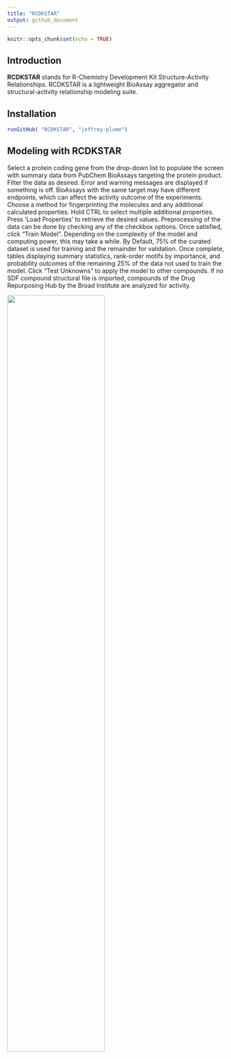 ```yaml
---
title: "RCDKSTAR"
output: github_document
---
```


```r
knitr::opts_chunk$set(echo = TRUE)
```

## Introduction

**RCDKSTAR** stands for R-Chemistry Development Kit Structure-Activity Relationships. RCDKSTAR is a lightweight BioAssay aggregator and structural-activity relationship modeling suite.  


## Installation

```r
runGitHub( "RCDKSTAR", "jeffrey-plume")
```

## Modeling with RCDKSTAR

Select a protein coding gene from the drop-down list to populate the screen with summary data from PubChem BioAssays targeting the protein product.  Filter the data as desired. Error and warning messages are displayed if something is off.  BioAssays with the same target may have different endpoints, which can affect the activity outcome of the experiments.  Choose a method for fingerprinting the molecules and any additional calculated properties.  Hold CTRL to select multiple additional properties.  Press 'Load Properties' to retrieve the desired values.  Preprocessing of the data can be done by checking any of the checkbox options.  Once satisfied,  click "Train Model".  Depending on the complexity of the model and computing power, this may take a while.  By Default, 75% of the curated dataset is used for training and the remainder for validation.  Once complete, tables displaying summary statistics, rank-order motifs by importance, and probability outcomes of the remaining 25% of the data not used to train the model.  Click "Test Unknowns" to apply the model to other compounds. If no SDF compound structural file is imported, compounds of the Drug Repurposing Hub by the Broad Institute are analyzed for activity.

<div align="center">
  <img src="Peek 2022-06-29 19-28.gif" width="67%" />
</div>



